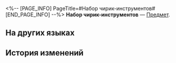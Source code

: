 <%-- [PAGE_INFO]
PageTitle=#Набор чирик-инструментов#
[END_PAGE_INFO] --%>
{{Предмет Инфобокс
|id          = 261001
|Изображение = Предмет Набор чирик-инструментов.png
|Тип         = 
|Инвентарь   = 
|Редкость    = 3
|Эффект      = 
|Описание    = Используется для улучшения предметов в «Бумажной дуэли».
}}
{{Описание|Набор инструментов, которым могут пользоваться даже птицы-оригами. Эти инструменты подвластны всем, у кого есть руки!<br /><br />''«Но ведь у птиц-оригами рук нет, чирик?..»''}}
'''Набор чирик-инструментов''' — [[Предмет]].

==На других языках==
{{На других языках
|en   = Tweet-Tweet Toolbox
|zhs  = 啾啾哒哒工具箱
|zht  = 啾啾噠噠工具箱
|ja   = チュンチュントントン工具箱
|ko   = 짹짹타닥 도구상자
|es   = Caja de herramientas pío pío
|fr   = Boîte à outils Cui-cui
|ru   = Набор чирик-инструментов
|th   = กล่องเครื่องมือจิ๊บจิ๊บตุ๊บตั๊บ
|vi   = Rương Công Cụ Chíp Chíp
|de   = Piep-Piep-Werkzeugkiste
|id   = Kotak Peralatan Cuit-Cuit
|pt   = Caixa de Ferramentas Piu-piu
}}

==История изменений==
{{История изменений|3.5}}